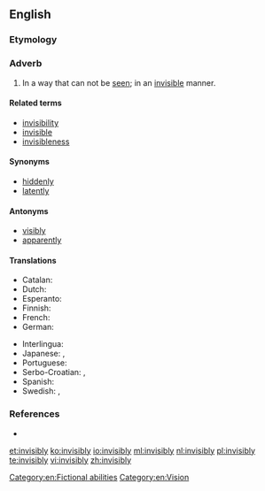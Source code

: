 ==English==

===Etymology===
{{suffix|invisible|ly}}

===Adverb===
{{en-adv}}

# In a way that can not be [[see]]n; in an [[invisible]] manner.

====Related terms====
* [[invisibility]]
* [[invisible]]
* [[invisibleness]]

====Synonyms====
* [[hiddenly]]
* [[latently]]

====Antonyms====
* [[visibly]]
* [[apparently]]

====Translations====
{{trans-top|in a way that can not be seen}}
* Catalan: {{t|ca|invisiblement}}
* Dutch: {{t+|nl|onzichtbaar}}
* Esperanto: {{t|eo|nevideble}}
* Finnish: {{t|fi|näkymättömästi}}
* French: {{t+|fr|invisiblement}}
* German: {{t+|de|unsichtbar}}
{{trans-mid}}
* Interlingua: {{t|ia|invisibilemente}}
* Japanese: {{t|ja|隠れる|alt=隠れて|tr=kakurete}}, {{t|ja|隠然|alt=隠然と|tr=inzen to}}
* Portuguese: {{t|pt|invisivelmente}}
* Serbo-Croatian: {{t|sh|nevìdljivo}}, {{t|sh|neòpazicē}}
* Spanish: {{t+|es|invisiblemente}}
* Swedish: {{t+|sv|osynlig}}, {{t+|sv|osynligt}}
{{trans-bottom}}

===References===
* {{R:Webster 1913}}

[[Category:en:Fictional abilities]]
[[Category:en:Vision]]

[[et:invisibly]]
[[ko:invisibly]]
[[io:invisibly]]
[[ml:invisibly]]
[[nl:invisibly]]
[[pl:invisibly]]
[[te:invisibly]]
[[vi:invisibly]]
[[zh:invisibly]]